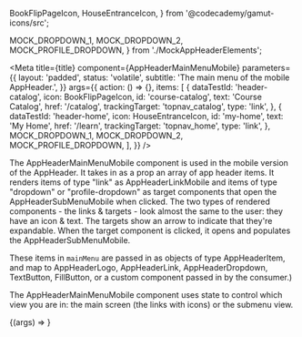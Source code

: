   BookFlipPageIcon,
  HouseEntranceIcon,
} from '@codecademy/gamut-icons/src';


  MOCK_DROPDOWN_1,
  MOCK_DROPDOWN_2,
  MOCK_PROFILE_DROPDOWN,
} from './MockAppHeaderElements';

<Meta
  title={title}
  component={AppHeaderMainMenuMobile}
  parameters={{
    layout: 'padded',
    status: 'volatile',
    subtitle: 'The main menu of the mobile AppHeader.',
  }}
  args={{
    action: () => {},
    items: [
      {
        dataTestId: 'header-catalog',
        icon: BookFlipPageIcon,
        id: 'course-catalog',
        text: 'Course Catalog',
        href: '/catalog',
        trackingTarget: 'topnav_catalog',
        type: 'link',
      },
      {
        dataTestId: 'header-home',
        icon: HouseEntranceIcon,
        id: 'my-home',
        text: 'My Home',
        href: '/learn',
        trackingTarget: 'topnav_home',
        type: 'link',
      },
      MOCK_DROPDOWN_1,
      MOCK_DROPDOWN_2,
      MOCK_PROFILE_DROPDOWN,
    ],
  }}
/>

The AppHeaderMainMenuMobile component is used in the mobile version of the AppHeader. It takes in as a prop an array of app header items. It renders items of type "link" as <LinkTo kind="Molecules/AppHeaderLinkMobile" story="AppHeaderLinkMobile">AppHeaderLinkMobile</LinkTo> and items of type "dropdown" or "profile-dropdown" as target components that open the <LinkTo kind="Molecules/AppHeaderSubMenuMobile" story="AppHeaderSubMenuMobile">AppHeaderSubMenuMobile</LinkTo> when clicked. The two types of rendered components - the links & targets - look almost the same to the user: they have an icon & text. The targets show an arrow to indicate that they're expandable. When the target component is clicked, it opens and populates the <LinkTo kind="Molecules/AppHeaderSubMenuMobile" story="AppHeaderSubMenuMobile">AppHeaderSubMenuMobile</LinkTo>.

These items in `mainMenu` are passed in as objects of type AppHeaderItem, and map to <LinkTo kind="Molecules/AppHeaderLogo" story="AppHeaderLogo">AppHeaderLogo</LinkTo>, <LinkTo kind="Molecules/AppHeaderLink" story="AppHeaderLink">AppHeaderLink</LinkTo>, <LinkTo kind="Molecules/AppHeaderDropdown" story="AppHeaderDropdown">AppHeaderDropdown</LinkTo>, <LinkTo kind="Atoms/Button" story="TextButton">TextButton</LinkTo>, <LinkTo kind="Atoms/Button" story="FillButton">FillButton</LinkTo>, or a custom component passed in by the consumer.)

The AppHeaderMainMenuMobile component uses state to control which view you are in: the main screen (the links with icons) or the submenu view.

<Canvas>
  <Story name="AppHeaderMainMenuMobile">
    {(args) => <AppHeaderMainMenuMobile {...args} />}
  </Story>
</Canvas>

<PropsTable story="AppHeaderMainMenuMobile" />
